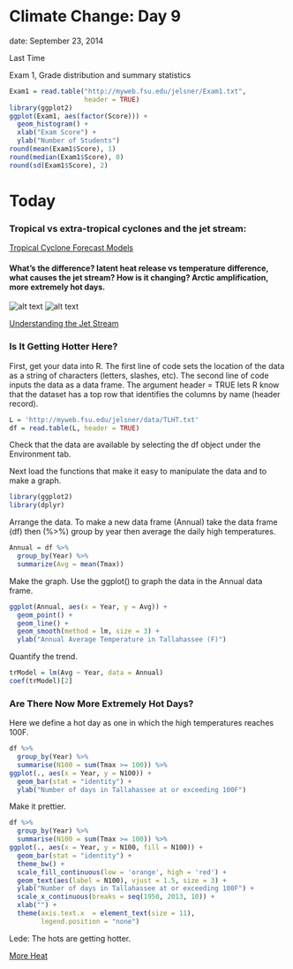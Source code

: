 Climate Change: Day 9
=====================
date: September 23, 2014

Last Time

Exam 1, Grade distribution and summary statistics

```r
Exam1 = read.table("http://myweb.fsu.edu/jelsner/Exam1.txt", 
                   header = TRUE)
library(ggplot2)
ggplot(Exam1, aes(factor(Score))) + 
  geom_histogram() +
  xlab("Exam Score") +
  ylab("Number of Students")
round(mean(Exam1$Score), 1)
round(median(Exam1$Score), 0)
round(sd(Exam1$Score), 2)
```

Today
=====
### Tropical vs extra-tropical cyclones and the jet stream: 

[Tropical Cyclone Forecast Models](http://moe.met.fsu.edu/tcgengifs/)

#### What's the difference? latent heat release vs temperature difference, what causes the jet stream? How is it changing? Arctic amplification, more extremely hot days.

![alt text](Jetstream1.jpg)
![alt text](Jetstream2.jpg)

[Understanding the Jet Stream](https://www.youtube.com/watch?v=_nzwJg4Ebzo)

### Is It Getting Hotter Here?

First, get your data into R. The first line of code sets the location of the data as a string of characters (letters, slashes, etc). The second line of code inputs the data as a data frame. The argument header = TRUE lets R know that the dataset has a top row that identifies the columns by name (header record).
```r
L = 'http://myweb.fsu.edu/jelsner/data/TLHT.txt'
df = read.table(L, header = TRUE)
```

Check that the data are available by selecting the df object under the Environment tab.

Next load the functions that make it easy to manipulate the data and to make a graph.
```r
library(ggplot2)
library(dplyr)
```

Arrange the data. To make a new data frame (Annual) take the data frame (df) then (%>%) group by year then average the daily high temperatures.
```r
Annual = df %>% 
  group_by(Year) %>%
  summarize(Avg = mean(Tmax))
```

Make the graph. Use the ggplot() to graph the data in the Annual data frame.
```r
ggplot(Annual, aes(x = Year, y = Avg)) +
  geom_point() + 
  geom_line() +
  geom_smooth(method = lm, size = 3) +
  ylab("Annual Average Temperature in Tallahassee (F)")
```

Quantify the trend.
```r
trModel = lm(Avg ~ Year, data = Annual)
coef(trModel)[2]
```

### Are There Now More Extremely Hot Days?

Here we define a hot day as one in which the high temperatures reaches 100F.

```r
df %>%
  group_by(Year) %>%
  summarise(N100 = sum(Tmax >= 100)) %>%
ggplot(., aes(x = Year, y = N100)) +
  geom_bar(stat = "identity") +
  ylab("Number of days in Tallahassee at or exceeding 100F")
```

Make it prettier.
```r
df %>%
  group_by(Year) %>%
  summarise(N100 = sum(Tmax >= 100)) %>%  
ggplot(., aes(x = Year, y = N100, fill = N100)) +
  geom_bar(stat = "identity") +
  theme_bw() +
  scale_fill_continuous(low = 'orange', high = 'red') +
  geom_text(aes(label = N100), vjust = 1.5, size = 3) +
  ylab("Number of days in Tallahassee at or exceeding 100F") +
  scale_x_continuous(breaks = seq(1950, 2013, 10)) +
  xlab("") +
  theme(axis.text.x  = element_text(size = 11), 
        legend.position = "none")
```

Lede: The hots are getting hotter.

[More Heat](http://www.wunderground.com/climate/videos.asp?video=extreme_weather_101_heat)


